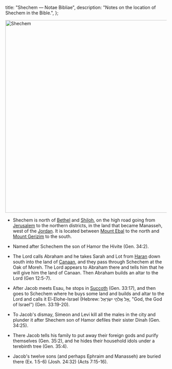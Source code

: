   title: "Shechem — Notae Bibliae",
  description: "Notes on the location of Shechem in the Bible.",
};

<Initial text="Shechem"/>

<Image
  className="sepia rounded"
  src="/places/shechem.jpg"
  alt="Shechem"
  width="600"
  height="600"
/>

- Shechem is north of [Bethel](/places/old-testament/genesis/bethel) and [Shiloh](/places/old-testament/genesis/shiloh), on the high road going from [Jerusalem](/places/old-testament/genesis/jerusalem) to the northern districts, in the land that became Manasseh, west of the [Jordan](/places/old-testament/genesis/jordan-river). It is located between [Mount Ebal](/places/old-testament/genesis/mount-ebal) to the north and [Mount Gerizim](/places/old-testament/genesis/mount-gerizim) to the south.

- Named after Schechem the son of Hamor the Hivite (Gen. 34:2).

- The Lord calls Abraham and he takes Sarah and Lot from [Haran](/places/old-testament/genesis/haran) down south into the land of [Canaan](/places/old-testament/genesis/canaan), and they pass through Schechem at the Oak of Moreh. The Lord appears to Abraham there and tells him that he will give him the land of Canaan. Then Abraham builds an altar to the Lord (Gen 12:5-7).

- After Jacob meets Esau, he stops in [Succoth](/places/old-testament/genesis/succoth) (Gen. 33:17), and then goes to Schechem where he buys some land and builds and altar to the Lord and calls it El-Elohe-Israel (Hebrew: אֵ֖ל אֱלֹהֵ֥י יִשְׂרָאֵֽל, "God, the God of Israel") (Gen. 33:19-20).

- To Jacob's dismay, Simeon and Levi kill all the males in the city and plunder it after Shechem son of Hamor defiles their sister Dinah (Gen. 34:25).

- There Jacob tells his family to put away their foreign gods and purify themselves (Gen. 35:2), and he hides their household idols under a terebinth tree (Gen. 35:4).

- Jacob's twelve sons (and perhaps Ephraim and Manasseh) are buried there (Ex. 1:5-6) (Josh. 24:32) (Acts 7:15-16).
